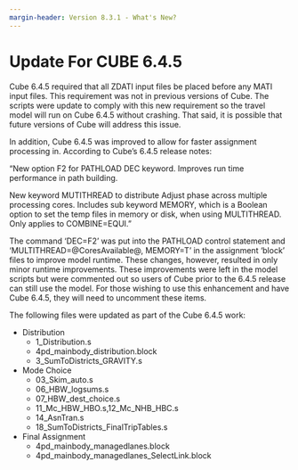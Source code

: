 ```yaml
---
margin-header: Version 8.3.1 - What's New?
---
```


# Update For CUBE 6.4.5

Cube 6.4.5 required that all ZDATI input files be placed before any MATI input files.  This requirement was not in previous versions of Cube.  The scripts were update to comply with this new requirement so the travel model will run on Cube 6.4.5 without crashing.  That said, it is possible that future versions of Cube will address this issue.  

In addition, Cube 6.4.5 was improved to allow for faster assignment processing in.  According to Cube’s 6.4.5 release notes:

::: {.callout-note collapse="true"}
“New option F2 for PATHLOAD DEC keyword. Improves run time performance in path building.

New keyword MUTITHREAD to distribute Adjust phase across multiple processing cores. Includes sub keyword MEMORY, which is a Boolean option to set the temp files in memory or disk, when using MULTITHREAD. Only applies to COMBINE=EQUI.”
:::

The command 'DEC=F2' was put into the PATHLOAD control statement and 'MULTITHREAD=@CoresAvailable@, MEMORY=T' in the assignment 'block' files to improve model runtime.  These changes, however, resulted in only minor runtime improvements.  These improvements were left in the model scripts but were commented out so users of Cube prior to the 6.4.5 release can still use the model.  For those wishing to use this enhancement and have Cube 6.4.5, they will need to uncomment these items.

The following files were updated as part of the Cube 6.4.5 work:

 - Distribution
    - 1_Distribution.s
    - 4pd_mainbody_distribution.block
    - 3_SumToDistricts_GRAVITY.s
 - Mode Choice
    - 03_Skim_auto.s
    - 06_HBW_logsums.s
    - 07_HBW_dest_choice.s
    - 11_Mc_HBW_HBO.s,12_Mc_NHB_HBC.s
    - 14_AsnTran.s
    - 18_SumToDistricts_FinalTripTables.s
 - Final Assignment
    - 4pd_mainbody_managedlanes.block
    - 4pd_mainbody_managedlanes_SelectLink.block


